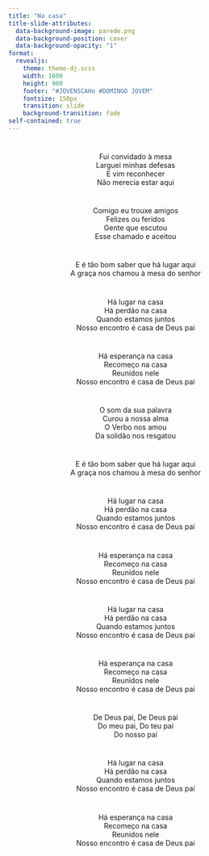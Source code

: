 ```yaml
---
title: "Na casa"
title-slide-attributes:
  data-background-image: parede.png
  data-background-position: cover
  data-background-opacity: "1"
format: 
  revealjs:
    theme: theme-dj.scss
    width: 1600
    height: 900
    footer: "#JOVENSCAHo #DOMINGO JOVEM"
    fontsize: 150px
    transition: slide
    background-transition: fade
self-contained: true
---
```


# {background-image="parede.png"}

<center>
Fui convidado à mesa <br>
Larguei minhas defesas <br>
E vim reconhecer <br>
Não merecia estar aqui <br>
</center>

# {background-image="parede.png"}

<center>
Comigo eu trouxe amigos <br>
Felizes ou feridos <br>
Gente que escutou <br>
Esse chamado e aceitou <br>
</center>

# {background-image="parede.png"}

<center>
E é tão bom saber que há lugar aqui <br>
A graça nos chamou à mesa do senhor <br>
</center>

# {background-image="parede.png"}

<center>
Há lugar na casa <br>
Há perdão na casa <br>
Quando estamos juntos <br>
Nosso encontro é casa de Deus pai <br>
</center>

# {background-image="parede.png"}

<center>
Há esperança na casa <br>
Recomeço na casa <br>
Reunidos nele <br>
Nosso encontro é casa de Deus pai <br>
</center>

# {background-image="parede.png"}

<center>
O som da sua palavra <br>
Curou a nossa alma <br>
O Verbo nos amou <br>
Da solidão nos resgatou <br>
</center>

# {background-image="parede.png"}

<center>
E é tão bom saber que há lugar aqui <br>
A graça nos chamou à mesa do senhor <br>
</center>

# {background-image="parede.png"}

<center>
Há lugar na casa <br>
Há perdão na casa <br>
Quando estamos juntos <br>
Nosso encontro é casa de Deus pai <br>
</center>

# {background-image="parede.png"}

<center>
Há esperança na casa <br>
Recomeço na casa <br>
Reunidos nele <br>
Nosso encontro é casa de Deus pai <br>
</center>

# {background-image="parede.png"}

<center>
Há lugar na casa <br>
Há perdão na casa <br>
Quando estamos juntos <br>
Nosso encontro é casa de Deus pai <br>
</center>

# {background-image="parede.png"}

<center>
Há esperança na casa <br>
Recomeço na casa <br>
Reunidos nele <br>
Nosso encontro é casa de Deus pai <br>
</center>

# {background-image="parede.png"}

<center>
De Deus pai, De Deus pai <br>
Do meu pai, Do teu pai <br>
Do nosso pai <br>
</center>

# {background-image="parede.png"}

<center>
Há lugar na casa <br>
Há perdão na casa <br>
Quando estamos juntos <br>
Nosso encontro é casa de Deus pai <br>
</center>

# {background-image="parede.png"}

<center>
Há esperança na casa <br>
Recomeço na casa <br>
Reunidos nele <br>
Nosso encontro é casa de Deus pai <br>
</center>
